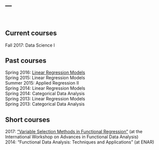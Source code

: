 ---
---

<link rel="stylesheet" href="styles.css" type="text/css" />

<br>

## Current courses

Fall 2017: Data Science I

## Past courses

Spring 2016: [Linear Regression Models](http://jeffgoldsmith.com/P8111/)  
Spring 2015: Linear Regression Models  
Summer 2015: Applied Regression II  
Spring 2014: Linear Regression Models  
Spring 2014: Categorical Data Analysis  
Spring 2013: Linear Regression Models  
Spring 2013: Categorical Data Analysis

## Short courses

2017: ["Variable Selection Methods in Functional Regression"](http://jeffgoldsmith.com/IWAFDA/) (at the International Workshop on Advances in Functional Data Analysis)  
2014: "Functional Data Analysis: Techniques and Applications" (at ENAR)